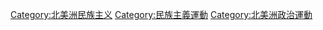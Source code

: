 [[Category:北美洲民族主义|Category:北美洲民族主义]]
[[Category:民族主義運動|Category:民族主義運動]]
[[Category:北美洲政治運動|Category:北美洲政治運動]]